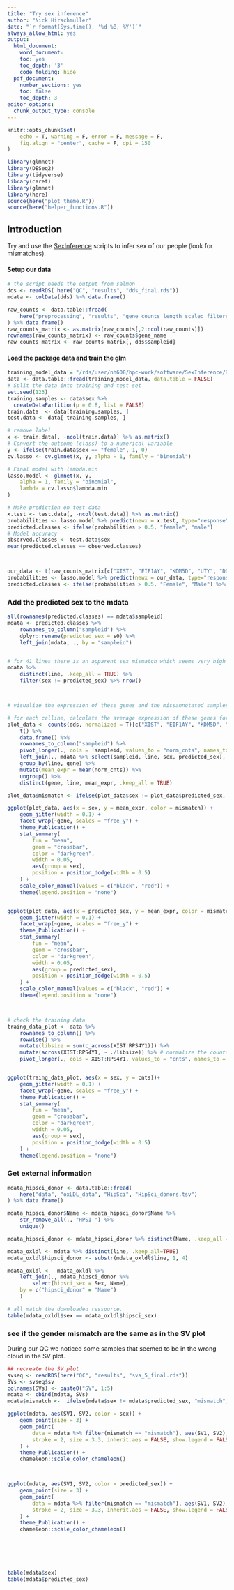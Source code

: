 ```yaml
---
title: "Try sex inference"
author: "Nick Hirschmuller"
date: "`r format(Sys.time(), '%d %B, %Y')`"
always_allow_html: yes
output:
  html_document:
    word_document:
    toc: yes
    toc_depth: '3'
    code_folding: hide
  pdf_document:
    number_sections: yes
    toc: false
    toc_depth: 3
editor_options: 
  chunk_output_type: console
---
```


```r
knitr::opts_chunk$set(
    echo = T, warning = F, error = F, message = F,
    fig.align = "center", cache = F, dpi = 150
)
```

```r
library(glmnet)
library(DESeq2)
library(tidyverse)
library(caret)
library(glmnet)
library(here)
source(here("plot_theme.R"))
source(here("helper_functions.R"))
```


## **Introduction**
Try and use the [SexInference](https://github.com/SexChrLab/SexInference) scripts to infer sex of our people (look for mismatches).


#### Setup our data
```r
# the script needs the output from salmon
dds <- readRDS( here("QC", "results", "dds_final.rds"))
mdata <- colData(dds) %>% data.frame()

raw_counts <- data.table::fread(
    here("preprocessing", "results", "gene_counts_length_scaled_filtered.tsv")
) %>% data.frame()
raw_counts_matrix <- as.matrix(raw_counts[,2:ncol(raw_counts)])
rownames(raw_counts_matrix) <- raw_counts$gene_name
raw_counts_matrix <- raw_counts_matrix[, dds$sampleid]


```


#### Load the package data and train the glm
```r
training_model_data = "/rds/user/nh608/hpc-work/software/SexInference/RNAseq/training_data/for_rna_sex_check.tsv"
data <- data.table::fread(training_model_data, data.table = FALSE)
# Split the data into training and test set
set.seed(123)
training.samples <- data$sex %>% 
  createDataPartition(p = 0.8, list = FALSE)
train.data  <- data[training.samples, ]
test.data <- data[-training.samples, ]

# remove label
x <- train.data[, -ncol(train.data)] %>% as.matrix()
# Convert the outcome (class) to a numerical variable
y <- ifelse(train.data$sex == "female", 1, 0)
cv.lasso <- cv.glmnet(x, y, alpha = 1, family = "binomial")

# Final model with lambda.min
lasso.model <- glmnet(x, y,
    alpha = 1, family = "binomial",
    lambda = cv.lasso$lambda.min
)

# Make prediction on test data
x.test <- test.data[, -ncol(test.data)] %>% as.matrix()
probabilities <- lasso.model %>% predict(newx = x.test, type="response")
predicted.classes <- ifelse(probabilities > 0.5, "female", "male")
# Model accuracy
observed.classes <- test.data$sex
mean(predicted.classes == observed.classes)



our_data <- t(raw_counts_matrix[c("XIST", "EIF1AY", "KDM5D", "UTY", "DDX3Y", "RPS4Y1"), ]) %>% as.matrix()
probabilities <- lasso.model %>% predict(newx = our_data, type="response")
predicted.classes <- ifelse(probabilities > 0.5, "Female", "Male") %>% data.frame()
```


### Add the predicted sex to the mdata
```r
all(rownames(predicted.classes) == mdata$sampleid)
mdata <- predicted.classes %>%
    rownames_to_column("sampleid") %>%
    dplyr::rename(predicted_sex = s0) %>%
    left_join(mdata, ., by = "sampleid")


# for 41 lines there is an apparent sex mismatch which seems very high
mdata %>%
    distinct(line, .keep_all = TRUE) %>%
    filter(sex != predicted_sex) %>% nrow()



# visualize the expression of these genes and the missannotated samples:

# for each celline, calculate the average expression of these genes for all conditions
plot_data <- counts(dds, normalized = T)[c("XIST", "EIF1AY", "KDM5D", "UTY", "DDX3Y", "RPS4Y1"), ] %>%
    t() %>%
    data.frame() %>%
    rownames_to_column("sampleid") %>%
    pivot_longer(., cols = !sampleid, values_to = "norm_cnts", names_to = "gene") %>%
    left_join(., mdata %>% select(sampleid, line, sex, predicted_sex), by = "sampleid") %>%
    group_by(line, gene) %>%
    mutate(mean_expr = mean(norm_cnts)) %>%
    ungroup() %>%
    distinct(gene, line, mean_expr, .keep_all = TRUE)

plot_data$mismatch <- ifelse(plot_data$sex != plot_data$predicted_sex, "mismatch", "match")

ggplot(plot_data, aes(x = sex, y = mean_expr, color = mismatch)) +
    geom_jitter(width = 0.1) +
    facet_wrap(~gene, scales = "free_y") +
    theme_Publication() +
    stat_summary(
        fun = "mean",
        geom = "crossbar",
        color = "darkgreen",
        width = 0.05,
        aes(group = sex),
        position = position_dodge(width = 0.5)
    ) +
    scale_color_manual(values = c("black", "red")) +
    theme(legend.position = "none")


ggplot(plot_data, aes(x = predicted_sex, y = mean_expr, color = mismatch)) +
    geom_jitter(width = 0.1) +
    facet_wrap(~gene, scales = "free_y") +
    theme_Publication() +
    stat_summary(
        fun = "mean",
        geom = "crossbar",
        color = "darkgreen",
        width = 0.05,
        aes(group = predicted_sex),
        position = position_dodge(width = 0.5)
    ) +
    scale_color_manual(values = c("black", "red")) +
    theme(legend.position = "none")



# check the training data
traing_data_plot <- data %>% 
    rownames_to_column() %>%
    rowwise() %>%
    mutate(libsize = sum(c_across(XIST:RPS4Y1))) %>% 
    mutate(across(XIST:RPS4Y1, ~ ./libsize)) %>% # normalize the counts by libsize 
    pivot_longer(., cols = XIST:RPS4Y1, values_to = "cnts", names_to = "gene")  


ggplot(traing_data_plot, aes(x = sex, y = cnts))+
    geom_jitter(width = 0.1) +
    facet_wrap(~gene, scales = "free_y") +
    theme_Publication() +
    stat_summary(
        fun = "mean",
        geom = "crossbar",
        color = "darkgreen",
        width = 0.05,
        aes(group = sex),
        position = position_dodge(width = 0.5)
    ) +
    theme(legend.position = "none")
```



### Get external information
```r
mdata_hipsci_donor <- data.table::fread(
    here("data", "oxLDL_data", "HipSci", "HipSci_donors.tsv")
) %>% data.frame()

mdata_hipsci_donor$Name <- mdata_hipsci_donor$Name %>%
    str_remove_all(., "HPSI-") %>%
    unique()

mdata_hipsci_donor <- mdata_hipsci_donor %>% distinct(Name, .keep_all = TRUE)

mdata_oxldl <- mdata %>% distinct(line, .keep_all=TRUE)
mdata_oxldl$hipsci_donor <- substr(mdata_oxldl$line, 1, 4) 

mdata_oxldl <-  mdata_oxldl %>%
    left_join(., mdata_hipsci_donor %>%
        select(hipsci_sex = Sex, Name),
    by = c("hipsci_donor" = "Name")
    )

# all match the downloaded ressource. 
table(mdata_oxldl$sex == mdata_oxldl$hipsci_sex)
```


### see if the gender mismatch are the same as in the SV plot
During our QC we noticed some samples that seemed to be in the wrong cloud in the SV plot.
```r
## recreate the SV plot
svseq <- readRDS(here("QC", "results", "sva_5_final.rds"))
SVs <- svseq$sv
colnames(SVs) <- paste0("SV", 1:5)
mdata <- cbind(mdata, SVs)
mdata$mismatch <-  ifelse(mdata$sex != mdata$predicted_sex, "mismatch", "match")

ggplot(mdata, aes(SV1, SV2, color = sex)) +
    geom_point(size = 3) +
    geom_point(
        data = mdata %>% filter(mismatch == "mismatch"), aes(SV1, SV2), color = "red", shape = 21,
        stroke = 2, size = 3.3, inherit.aes = FALSE, show.legend = FALSE
    ) +
    theme_Publication() +
    chameleon::scale_color_chameleon()



ggplot(mdata, aes(SV1, SV2, color = predicted_sex)) +
    geom_point(size = 3) +
    geom_point(
        data = mdata %>% filter(mismatch == "mismatch"), aes(SV1, SV2), color = "red", shape = 21,
        stroke = 2, size = 3.3, inherit.aes = FALSE, show.legend = FALSE
    ) +
    theme_Publication() +
    chameleon::scale_color_chameleon()




 

table(mdata$sex)
table(mdata$predicted_sex)

```